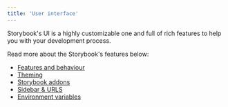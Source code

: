 ```yaml
---
title: 'User interface'
---
```


Storybook's UI is a highly customizable one and full of rich features to help you with your development process.

Read more about the Storybook's features below:

* [Features and behaviour](./features-and-behavior.mdx)
* [Theming](./theming.mdx)
* [Storybook addons](./storybook-addons.mdx)
* [Sidebar & URLS](./sidebar-and-urls.mdx)
* [Environment variables](./environment-variables.mdx)
